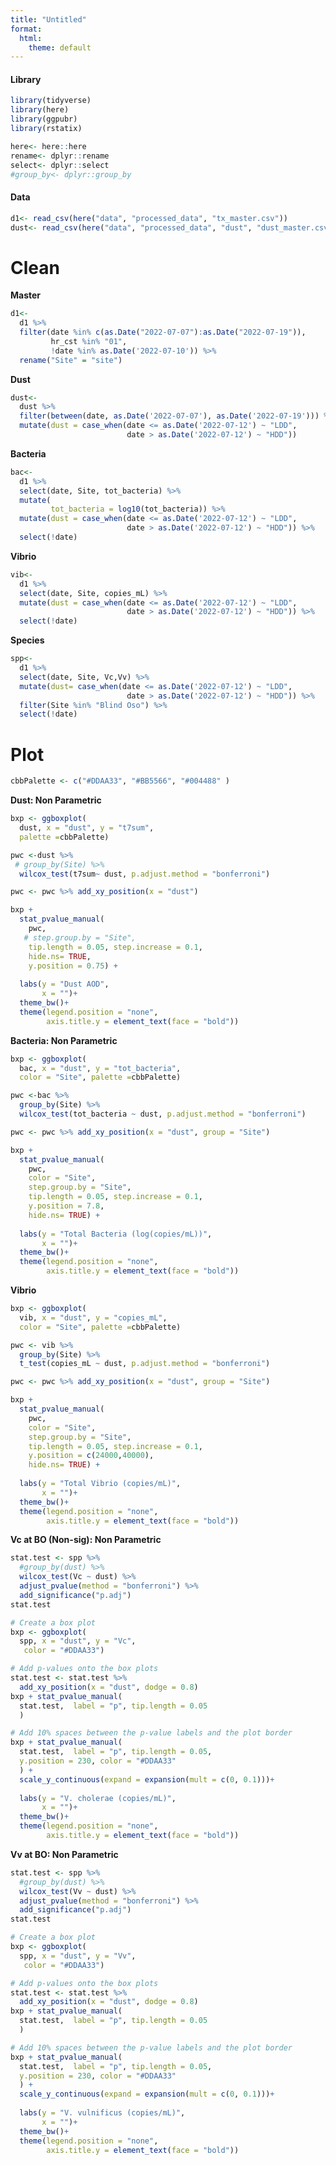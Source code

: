 ```yaml
---
title: "Untitled"
format:
  html:
    theme: default
---
```


#### Library

```r
library(tidyverse)
library(here)
library(ggpubr)
library(rstatix)
```

```r
here<- here::here
rename<- dplyr::rename
select<- dplyr::select
#group_by<- dplyr::group_by
```

#### Data

```r
d1<- read_csv(here("data", "processed_data", "tx_master.csv"))
dust<- read_csv(here("data", "processed_data", "dust", "dust_master.csv"))
```

# Clean

**Master**

```r
d1<-
  d1 %>%
  filter(date %in% c(as.Date("2022-07-07"):as.Date("2022-07-19")),
         hr_cst %in% "01",
         !date %in% as.Date('2022-07-10')) %>%
  rename("Site" = "site")
```

**Dust**

```r
dust<-
  dust %>%
  filter(between(date, as.Date('2022-07-07'), as.Date('2022-07-19'))) %>%
  mutate(dust = case_when(date <= as.Date('2022-07-12') ~ "LDD",
                          date > as.Date('2022-07-12') ~ "HDD"))
```

**Bacteria**

```r
bac<-
  d1 %>%
  select(date, Site, tot_bacteria) %>%
  mutate(
         tot_bacteria = log10(tot_bacteria)) %>%
  mutate(dust = case_when(date <= as.Date('2022-07-12') ~ "LDD",
                          date > as.Date('2022-07-12') ~ "HDD")) %>%
  select(!date) 
```

**Vibrio**

```r
vib<-
  d1 %>%
  select(date, Site, copies_mL) %>%
  mutate(dust = case_when(date <= as.Date('2022-07-12') ~ "LDD",
                          date > as.Date('2022-07-12') ~ "HDD")) %>%
  select(!date) 
```

**Species**

```r
spp<-
  d1 %>%
  select(date, Site, Vc,Vv) %>%
  mutate(dust= case_when(date <= as.Date('2022-07-12') ~ "LDD",
                          date > as.Date('2022-07-12') ~ "HDD")) %>%
  filter(Site %in% "Blind Oso") %>%
  select(!date) 
```

# Plot

```r
cbbPalette <- c("#DDAA33", "#BB5566", "#004488" )
```

**Dust: Non Parametric**

```r
bxp <- ggboxplot(
  dust, x = "dust", y = "t7sum", 
  palette =cbbPalette)

pwc <-dust %>%
 # group_by(Site) %>%
  wilcox_test(t7sum~ dust, p.adjust.method = "bonferroni")

pwc <- pwc %>% add_xy_position(x = "dust") 

bxp +
  stat_pvalue_manual(
    pwc, 
   # step.group.by = "Site",
    tip.length = 0.05, step.increase = 0.1,
    hide.ns= TRUE,
    y.position = 0.75) +
  
  labs(y = "Dust AOD",
       x = "")+
  theme_bw()+
  theme(legend.position = "none",
        axis.title.y = element_text(face = "bold"))
```

**Bacteria: Non Parametric**

```r
bxp <- ggboxplot(
  bac, x = "dust", y = "tot_bacteria", 
  color = "Site", palette =cbbPalette)

pwc <-bac %>%
  group_by(Site) %>%
  wilcox_test(tot_bacteria ~ dust, p.adjust.method = "bonferroni")

pwc <- pwc %>% add_xy_position(x = "dust", group = "Site") 

bxp +
  stat_pvalue_manual(
    pwc, 
    color = "Site", 
    step.group.by = "Site",
    tip.length = 0.05, step.increase = 0.1,
    y.position = 7.8,
    hide.ns= TRUE) +
  
  labs(y = "Total Bacteria (log(copies/mL))",
       x = "")+
  theme_bw()+
  theme(legend.position = "none",
        axis.title.y = element_text(face = "bold"))

```

**Vibrio**

```r
bxp <- ggboxplot(
  vib, x = "dust", y = "copies_mL", 
  color = "Site", palette =cbbPalette)

pwc <- vib %>%
  group_by(Site) %>%
  t_test(copies_mL ~ dust, p.adjust.method = "bonferroni")

pwc <- pwc %>% add_xy_position(x = "dust", group = "Site") 

bxp +
  stat_pvalue_manual(
    pwc, 
    color = "Site", 
    step.group.by = "Site",
    tip.length = 0.05, step.increase = 0.1,
    y.position = c(24000,40000),
    hide.ns= TRUE) +
  
  labs(y = "Total Vibrio (copies/mL)",
       x = "")+
  theme_bw()+
  theme(legend.position = "none",
        axis.title.y = element_text(face = "bold"))
```

**Vc at BO (Non-sig): Non Parametric**

```r
stat.test <- spp %>%
  #group_by(dust) %>%
  wilcox_test(Vc ~ dust) %>%
  adjust_pvalue(method = "bonferroni") %>%
  add_significance("p.adj")
stat.test

# Create a box plot
bxp <- ggboxplot(
  spp, x = "dust", y = "Vc", 
   color = "#DDAA33")

# Add p-values onto the box plots
stat.test <- stat.test %>%
  add_xy_position(x = "dust", dodge = 0.8)
bxp + stat_pvalue_manual(
  stat.test,  label = "p", tip.length = 0.05
  )

# Add 10% spaces between the p-value labels and the plot border
bxp + stat_pvalue_manual(
  stat.test,  label = "p", tip.length = 0.05,
  y.position = 230, color = "#DDAA33"
  ) +
  scale_y_continuous(expand = expansion(mult = c(0, 0.1)))+
  
  labs(y = "V. cholerae (copies/mL)",
       x = "")+
  theme_bw()+
  theme(legend.position = "none",
        axis.title.y = element_text(face = "bold"))
```

**Vv at BO: Non Parametric**

```r
stat.test <- spp %>%
  #group_by(dust) %>%
  wilcox_test(Vv ~ dust) %>%
  adjust_pvalue(method = "bonferroni") %>%
  add_significance("p.adj")
stat.test

# Create a box plot
bxp <- ggboxplot(
  spp, x = "dust", y = "Vv", 
   color = "#DDAA33")

# Add p-values onto the box plots
stat.test <- stat.test %>%
  add_xy_position(x = "dust", dodge = 0.8)
bxp + stat_pvalue_manual(
  stat.test,  label = "p", tip.length = 0.05
  )

# Add 10% spaces between the p-value labels and the plot border
bxp + stat_pvalue_manual(
  stat.test,  label = "p", tip.length = 0.05,
  y.position = 230, color = "#DDAA33"
  ) +
  scale_y_continuous(expand = expansion(mult = c(0, 0.1)))+
  
  labs(y = "V. vulnificus (copies/mL)",
       x = "")+
  theme_bw()+
  theme(legend.position = "none",
        axis.title.y = element_text(face = "bold"))

```
